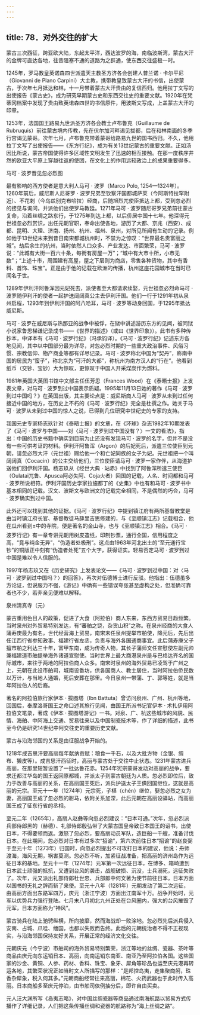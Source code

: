 ```yaml
---
---
---
```

title: 78．对外交往的扩大
---




蒙古三次西征，跨亚欧大陆，东起太平洋，西达波罗的海，南临波斯湾，蒙古大汗的金牌可直达各地，往昔阻塞不通的道路为之辟通，使东西交往盛极一时。

1245年，罗马教皇英诺森四世派遣天主教圣方济各会创建人普兰诺 · 卡尔平尼（Giovanni de Plano Carpini）大主教，携带教皇致蒙古大汗的书信，出使蒙古，于次年七月抵达和林，十一月带着蒙古大汗贵由的复信西归。他用拉丁文写的出使报告《蒙古史》，成为研究早期蒙古史和东西交往史的重要文献。1920年在梵蒂冈档案中发现了贵由致英诺森四世的书信原件，用波斯文写成，上盖蒙古大汗的印章。

1253年，法国国王路易九世派圣方济各会教士卢布鲁克（Guillaume de Rubruquis）前往蒙古境内传教，先在伏尔加河畔谒见拔都，后在和林南面的冬季行宫谒见蒙哥。次年七月，卢布鲁克带着蒙哥给路易九世的国书西归。不久，他用拉丁文写了出使报告——《东方行纪》，成为有关13世纪蒙古的重要文献。正如汤因比所说，蒙古帝国使得许多区域性文明发生了迅速的相互接触。在那一度秩序井然的欧亚大平原上穿越往返的使团，在文化上的作用远较政治上的成果重要得多。



马可 · 波罗晋见忽必烈图



最有影响的西方使者是意大利人马可 · 波罗（Marco Polo, 1254—1324年）。1260年前后，威尼斯人尼哥罗 · 波罗兄弟至钦察汗国都城萨莱（今阿斯特拉罕附近）、不花剌（今乌兹别克布哈拉）经商，后随旭烈兀使臣抵达上都，受到忽必烈的接见与询问，并派他们出使罗马教廷。1271年马可 · 波罗随尼哥罗兄弟前往蒙古复命，沿着丝绸之路东行，于1275年到达上都，以后侨居中国十七年。他深得元世祖忽必烈赏识，出任元朝官职，奉命出使各地，游历了大都、京兆（西安）、成都、昆明、大理、济南、扬州、杭州、福州、泉州，对所见所闻有生动的记录。例如他于13世纪末来到昔日南宋都城杭州时，不禁为之惊叹：“世界最名贵富丽之城”。劫后余生的杭州，当时依然人口众多、产业发达、市面繁荣，马可 · 波罗说：“此城有大街一百六十条，每街有房屋一万”；“城中有大市十所，小市无数”；“上述十市，周围建有高屋，屋之下层则为商店，零售各种货物，其中有香料、首饰、珠宝”。正是由于他的记载在欧洲的传播，杭州这座花园城市在当时已闻名于世。

1289年伊利汗阿鲁浑因元妃死去，派使者至大都请求续娶，元世祖忽必烈命马可 · 波罗随伊利汗的使者一起护送阔阔真公主去伊利汗国。他们一行于1291年初从泉州启程，1293年到伊利汗国的阿八哈耳，马可 · 波罗等动身回国，于1295年抵达威尼斯。

马可 · 波罗在威尼斯与热那亚的战争中被俘，在狱中讲述游历东方的见闻，被同狱小说家鲁思梯谦记录成书——《世界的描述》（或曰《世界印象》）。此书有多种传抄本，中译本有《马可 · 波罗行纪》（冯承钧译）。《马可 · 波罗行纪》记述东方各地见闻，其中以中国部分最为详尽，对忽必烈时期的一些重大政治事件、风俗习惯、宗教信仰、物产商业等都有详尽记录。马可 · 波罗称北中国为“契丹”，称南中国的居民为“蛮子”，称北京为“可汗的大都”，称杭州为南方汉人的“行在”。他看到纸币（交钞、宝钞）大为惊叹，更惊叹于中国人开采煤炭作为燃料。

1981年英国大英图书馆中文部主任伍芳思（Frances Wood）在《泰晤士报》上发表文章，对马可 · 波罗到过中国表示质疑。1995年11月13日她的著作《马可 · 波罗到过中国吗？》在英国出版，其主要论点是：威尼斯商人马可 · 波罗从未到过任何接近中国的地方，在历史上不朽的《马可 · 波罗行纪》完全是杜撰之作。她关于马可 · 波罗从未到过中国的惊人之说，已得到几位研究中世纪史的专家的支持。

我国元史专家杨志玖针对《泰晤士报》的文章，在《环球》杂志1982年10期发表了《马可 · 波罗与中国——对〈马可 · 波罗到过中国没有？〉一文的看法》，指出：中国的历史书籍中确实到目前为止还没有发现马可 · 波罗的名字，但并不是没有一些可供考证的材料。伊利汗阿鲁浑（Argon）的后妃死后，派遣三位使臣到元朝，请忽必烈大汗（元世祖）赐给他一个和亡妃同族的女子为妃。元世祖把一个叫阔阔真（Cocacin）的公主交给他们，三位使臣请马可 · 波罗一家作伴，从海道护送他们回伊利汗国。杨志玖从《经世大典 · 站赤》中找到了阿鲁浑所遣三使臣（Oulatai兀鲁、Apusca阿必失阿、Coja火者）回国的记载，人名、时间都和马可 · 波罗所说相符。伊利汗国历史学家拉施都丁的《史集》中也有和马可 · 波罗书中基本相同的记载。汉文、波斯文与欧洲文的记载完全相同，不是偶然的巧合，马可 · 波罗确实到过中国。

此外还可以找到其他的证据。《马可 · 波罗行纪》中提到镇江府有两所基督教堂是由当时镇江府长官、基督教徒马薛里吉思修建的，与《至顺镇江志》记载相合，他在瓜州看到±中的寺院，便是著名的金山寺，也与《至顺镇江志》相合。《马可 · 波罗行记》有一章专讲元朝用树皮造纸，印制钞票，通行全国，信用程度之高，“竟与纯金无异”，“伪造者处极刑”。这点由1963年河北出土的“至元通行宝钞”的铜版正中刻有“伪造者处死”五个大字，获得证实。轻易否定马可 · 波罗到过中国是难以令人信服的。

1997年杨志玖又在《历史研究》上发表论文——《马可 · 波罗到过中国：对〈马可 · 波罗到过中国吗？〉的回答》，再次对伍德博士进行反驳。他指出：伍德虽多方论证，但说服力不强，《游记》中确有一些错误夸张甚至虚构之处，但准确可靠者也不少，若非亲见便难以解释。



泉州清真寺（元）



蒙古重用色目人的政策，促进了大食（阿拉伯）商人东来，东西方贸易日趋频繁。当时泉州对外贸易特别发达，有“蕃舶之饶，杂货山积”之称。在泉州经商的大食人蒲寿庚最为有名，世代经营海上贸易，南宋末任泉州提举市舶使，降元后，先后出任江西行省参知政事、福建行省左丞，负责与海外各国通商事宜。此后蒲寿庚父子擅市舶之利达三十年，富甲东南，成为传奇人物，其长子蒲师文任宣慰使左副元帅兼福建道市舶提举海外诸道宣慰使。当时世界上最大商港泉州是与巴格达齐名的国际城市，来往于两地的阿拉伯商人众多。南宋时泉州的海外贸易已凌驾于广州之上，元朝在此设市舶司，城南设番坊，供各国商人、教士居住，当时阿拉伯侨民数以万计，与当地人通婚，死后安葬在那里。今日泉州一带蒲、丁、郭等姓，就是当年阿拉伯人的后裔。

著名的阿拉伯旅行家伊本 · 拔图塔（Ibn Battuta）曾访问泉州、广州、杭州等地，回国后，奉摩洛哥国王之命口述其旅行见闻，由国王所派书记官伊本 · 术扎伊用阿拉伯文笔录，著成《伊本 · 拔图塔游记》一书。对泉、广、杭这些城市的风貌、民情、海舶、中阿海上交通、贸易往来以及中国制瓷技术等，作了详细的描述，此书至今仍是研究14世纪中阿交往史的重要历史文献。

蒙古与沿海邻国的关系是由征服战争开始的。

1218年成吉思汗要高丽每年献纳贡赋：粮食一千石，以及大批方物（金银、绸布、獭皮等）。成吉思汗西征时，高丽与蒙古处于交往中止状态。1231年蒙古进兵高丽，在那里短暂设置了一批达鲁花赤。1254年宪宗蒙哥发动对高丽的战争，要求迁都江华岛的国王返回原都城，并派太子到蒙古朝廷为人质。忽必烈即位后，致力于改善与高丽的关系，在高丽国王死后，派兵护送太子王倎回国继位，这就是高丽的元宗。至元十一年（1274年）元宗死，子椹（chén）继位，娶忽必烈之女为妻，高丽国王成了忽必烈的驸马，依附关系加深，此后元朝在高丽设驿站，而高丽国王成了征东行省的丞相。

至元二年（1265年），高丽人赵彝等向忽必烈建议：“日本可通。”次年，忽必烈派兵部侍郎黑的（赫德）、礼部侍郎殷弘带了大蒙古国皇帝致日本国王的诏书，出使日本，不得要领而返。激怒了忽必烈，要高丽动员军队，造巨船一千艘，准备讨伐日本。在此期间，忽必烈对日本有过多次“招谕”，第六次前往日本“招谕”的赵良弼于至元十年（1273年）归国时，向忽必烈提出不可攻打日本的建议，他说：舟师渡海，海风无期，祸害莫测。忽必烈不听，加紧征战准备，把高丽的济州岛作为远征日本的基地。至元十一年（1274年）元军第一次远征日本，在博多、箱崎遭到日本武士顽强的抵抗，又遭到台风的袭击，战舰破损、沉没，士兵溺死，远征失败了。次年，元又派出礼部侍郎杜世忠、兵部郎中何文著为使节前往日本，日本方面以国书的无礼之辞而斩了来使。至元十八年（1281年）元朝发动了第二次远征，由高丽方面出东路军四万，庆元（浙江宁波）方面出江南军十万。战争开始时，元军以优势兵力强行登陆。七月末八月初北九州正处在台风圈内，强大的台风摧毁了元军，日本方面称为“神风”。

蒙古骑兵在陆上驰骋纵横，所向披靡，然而海战却一败涂地。忽必烈先后派兵侵入安南、占城、爪哇、缅国，也都以失败而告终。此后的元朝统治者不得不正视现实，与沿海邻国保持友好关系，开展正常的经济文化交往。

元朝庆元（今宁波）市舶司的海外贸易特别繁荣，浙江等地的丝绸、瓷器、茶叶等商品由庆元向东运销日本、高丽，向南运销东南亚、南亚乃至阿拉伯各国。这些国家的沙金、黄铜、人参、药材、香料、珠宝、象牙、犀角等珍品也运至庆元港再转运各地，其繁荣状况正如当时文人所描写的那样：“是邦控岛夷，走集聚商舸，珠香杂犀象，税入何其多。”元朝商船经常往来高丽，棉花、火药武器也于此时传入高丽。日本商船多至庆元停泊，由市舶司依例抽分后，即许自由买卖。

元人汪大渊所写《岛夷志略》，对中国丝绸瓷器等商品通过南海航路以贸易方式传播作了详细记录，人们把这条传播丝绸和瓷器的航路称为“海上丝绸之路”。